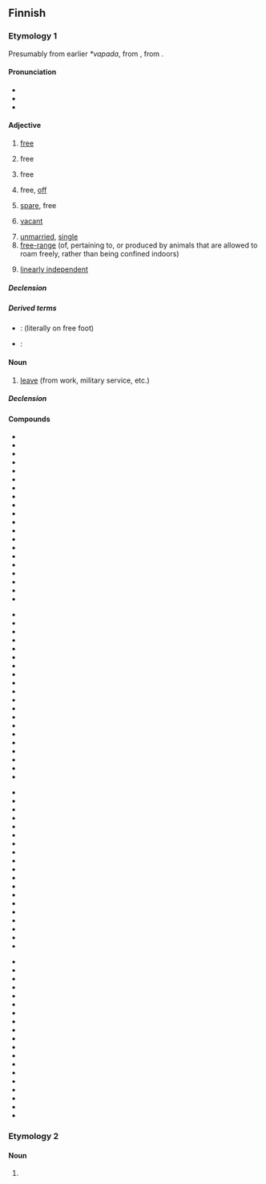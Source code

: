 ==Finnish==

===Etymology 1===
Presumably from earlier ''*vapada'', from {{bor|fi|orv|свободь|t=free|pos=adj.}}, from {{der|fi|sla-pro|*svoboda|t=freedom}}.

====Pronunciation====
* {{fi-IPA}}
* {{rhymes|ɑpɑː|lang=fi}}
* {{hyphenation|va|paa|lang=fi}}

====Adjective====
{{fi-adj|vapa|ampi|in}}

# [[free]] {{gloss|not imprisoned or enslaved}}
#: {{ux|fi|Olen '''vapaa''' mies.|I am a '''free''' man.}}
# free {{gloss|unconstrained}}
#: {{ux|fi|Hänelle annettiin '''vapaat''' kädet tehdä, mitä hän haluaa.|He was given '''free''' rein to do whatever he wanted.}}
# free {{gloss|released}}
#: {{ux|fi|Päästimme kanin '''vapaaksi'''.|We set the rabbit '''free'''.}}
# free, [[off]] {{gloss|without obligations}}
#: {{ux|fi|Voit pitää loppupäivän '''vapaata'''.|You can take the rest of the day '''off'''.}}
# [[spare]], free {{gloss|not filled with activity or work}}
#: {{ux|fi|Minulla on paljon '''vapaa'''-aikaa.|I have a lot of '''free''' time.}}
# [[vacant]]
#: {{ux|fi|Istuin on '''vapaa'''.|The seat is '''vacant'''.}}
# [[unmarried]], [[single]]
# [[free-range]] (of, pertaining to, or produced by animals that are allowed to roam freely, rather than being confined indoors)
#: {{ux|fi|Ostan aina '''vapaan''' kanan munia.|I always buy '''free-range''' eggs.}}
# {{lb|fi|linear algebra}} [[linearly independent]] {{gloss|of a set of vectors}}

=====Declension=====
{{fi-decl-vapaa|pos=adj|vapa|a}}

=====Derived terms=====
* {{l|fi|vapaalla jalalla}}: {{l|fi|at large}} (literally on free foot)
* {{l|fi|vapaat kädet}}: {{l|fi|free rein}}

====Noun====
{{fi-noun}}

# [[leave]] (from work, military service, etc.)

=====Declension=====
{{fi-decl-vapaa|vapa|a}}

====Compounds====
{{der-top4|compounds}}
* {{l|fi|epävapaa}}
* {{l|fi|hoitovapaa}}
* {{l|fi|huoltovapaa}}
* {{l|fi|iltavapaa}}
* {{l|fi|julkaisuvapaa}}
* {{l|fi|opintovapaa}}
* {{l|fi|puuvapaa}}
* {{l|fi|reseptivapaa}}
* {{l|fi|ruostevapaa}}
* {{l|fi|sapattivapaa}}
* {{l|fi|säästövapaa}}
* {{l|fi|trustivapaa}}
* {{l|fi|tullivapaa}}
* {{l|fi|vapaa-aika}}
* {{l|fi|vapaa-ajanasunto}}
* {{l|fi|vapaa-ajattelija}}
* {{l|fi|vapaa-ajattelu}}
* {{l|fi|vapaaehtoinen}}
* {{l|fi|vapaaheitto}}
* {{l|fi|vapaaheittoviiva}}
{{der-mid4}}
* {{l|fi|vapaaherra}}
* {{l|fi|vapaaherratar}}
* {{l|fi|vapaahetki}}
* {{l|fi|vapaailta}}
* {{l|fi|vapaakappale}}
* {{l|fi|vapaakauppa}}
* {{l|fi|vapaakauppa-alue}}
* {{l|fi|vapaakauppasopimus}}
* {{l|fi|vapaakaupunki}}
* {{l|fi|vapaakiipeily}}
* {{l|fi|vapaakirkko}}
* {{l|fi|vapaakivääri}}
* {{l|fi|vapaakivääriammunta}}
* {{l|fi|vapaakunta}}
* {{l|fi|vapaakytkin}}
* {{l|fi|vapaakyyti}}
* {{l|fi|vapaalippu}}
* {{l|fi|vapaalippulainen}}
* {{l|fi|vapaaluistelu}}
* {{l|fi|vapaalyönti}}
{{der-mid4}}
* {{l|fi|vapaamatkustaja}}
* {{l|fi|vapaamielinen}}
* {{l|fi|vapaamittainen}}
* {{l|fi|vapaamuotoinen}}
* {{l|fi|vapaamuurari}}
* {{l|fi|vapaamuurarijärjestö}}
* {{l|fi|vapaamuurariloosi}}
* {{l|fi|vapaamuurarius}}
* {{l|fi|vapaaohjelma}}
* {{l|fi|vapaaopisto}}
* {{l|fi|vapaaoppilas}}
* {{l|fi|vapaaosake}}
* {{l|fi|vapaapaini}}
* {{l|fi|vapaapalokunta}}
* {{l|fi|vapaapalokuntalainen}}
* {{l|fi|vapaapistooli}}
* {{l|fi|vapaapistooliammunta}}
* {{l|fi|vapaapotku}}
* {{l|fi|vapaapäivä}}
{{der-mid4}}
* {{l|fi|vapaarahoitteinen}}
* {{l|fi|vapaarytminen}}
* {{l|fi|vapaarytmisyys}}
* {{l|fi|vapaasatama}}
* {{l|fi|vapaataival}}
* {{l|fi|vapaatanssi}}
* {{l|fi|vapaatunti}}
* {{l|fi|vapaauinti}}
* {{l|fi|vapaavalintainen}}
* {{l|fi|vapaavarasto}}
* {{l|fi|vapaavarsi}}
* {{l|fi|vapaavarsikone}}
* {{l|fi|vapaavuoro}}
* {{l|fi|vapaavuosi}}
* {{l|fi|verovapaa}}
* {{l|fi|virkavapaa}}
* {{l|fi|vuorotteluvapaa}}
* {{l|fi|äitiysvapaa}}
* {{l|fi|älyvapaa}}
{{der-bottom}}

===Etymology 2===

====Noun====
{{head|fi|noun form}}

# {{infl of|fi|vapa||ptv|s}}